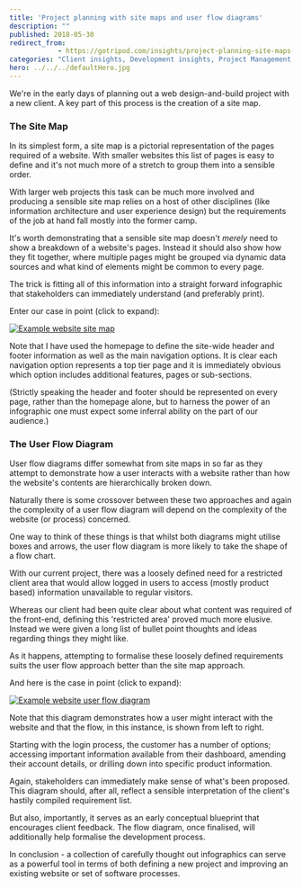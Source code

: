 ```yaml
---
title: 'Project planning with site maps and user flow diagrams'
description: ""
published: 2018-05-30
redirect_from: 
            - https://gotripod.com/insights/project-planning-site-maps-user-flow-diagrams/
categories: "Client insights, Development insights, Project Management, Site Map, User Flow"
hero: ../../../defaultHero.jpg
---
```

We're in the early days of planning out a web design-and-build project with a new client. A key part of this process is the creation of a site map.

### The Site Map

In its simplest form, a site map is a pictorial representation of the pages required of a website. With smaller websites this list of pages is easy to define and it's not much more of a stretch to group them into a sensible order.

With larger web projects this task can be much more involved and producing a sensible site map relies on a host of other disciplines (like information architecture and user experience design) but the requirements of the job at hand fall mostly into the former camp.

It's worth demonstrating that a sensible site map doesn't _merely_ need to show a breakdown of a website's pages. Instead it should also show how they fit together, where multiple pages might be grouped via dynamic data sources and what kind of elements might be common to every page.

The trick is fitting all of this information into a straight forward infographic that stakeholders can immediately understand (and preferably print).

Enter our case in point (click to expand):

[![Example website site map](https://content.gotripod.com/images/2018/04/site-map.png)](https://content.gotripod.com/wp-content/uploads/2018/04/site-map.png)

Note that I have used the homepage to define the site-wide header and footer information as well as the main navigation options. It is clear each navigation option represents a top tier page and it is immediately obvious which option includes additional features, pages or sub-sections.

(Strictly speaking the header and footer should be represented on every page, rather than the homepage alone, but to harness the power of an infographic one must expect some inferral ability on the part of our audience.)

### The User Flow Diagram

User flow diagrams differ somewhat from site maps in so far as they attempt to demonstrate how a user interacts with a website rather than how the website's contents are hierarchically broken down.

Naturally there is some crossover between these two approaches and again the complexity of a user flow diagram will depend on the complexity of the website (or process) concerned.

One way to think of these things is that whilst both diagrams might utilise boxes and arrows, the user flow diagram is more likely to take the shape of a flow chart.

With our current project, there was a loosely defined need for a restricted client area that would allow logged in users to access (mostly product based) information unavailable to regular visitors.

Whereas our client had been quite clear about what content was required of the front-end, defining this 'restricted area' proved much more elusive. Instead we were given a long list of bullet point thoughts and ideas regarding things they might like.

As it happens, attempting to formalise these loosely defined requirements suits the user flow approach better than the site map approach.

And here is the case in point (click to expand):

[![Example website user flow diagram](https://content.gotripod.com/images/2018/04/user-flow-diagram.png)](https://content.gotripod.com/wp-content/uploads/2018/04/user-flow-diagram.png)

Note that this diagram demonstrates how a user might interact with the website and that the flow, in this instance, is shown from left to right.

Starting with the login process, the customer has a number of options; accessing important information available from their dashboard, amending their account details, or drilling down into specific product information.

Again, stakeholders can immediately make sense of what's been proposed. This diagram should, after all, reflect a sensible interpretation of the client's hastily compiled requirement list.

But also, importantly, it serves as an early conceptual blueprint that encourages client feedback. The flow diagram, once finalised, will additionally help formalise the development process.

In conclusion - a collection of carefully thought out infographics can serve as a powerful tool in terms of both defining a new project and improving an existing website or set of software processes.
